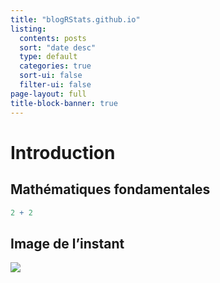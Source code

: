 ```yaml
---
title: "blogRStats.github.io"
listing:
  contents: posts
  sort: "date desc"
  type: default
  categories: true
  sort-ui: false
  filter-ui: false
page-layout: full
title-block-banner: true
---
```


# Introduction

## Mathématiques fondamentales

```r
2 + 2
```

## Image de l'instant

![](profile.jpg)
